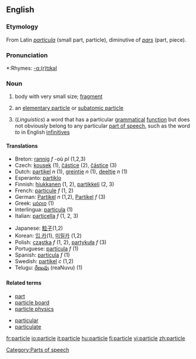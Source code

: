 ==English==

===Etymology===
From Latin ''[[particula]]'' (small part, particle), diminutive of ''[[pars]]'' (part, piece).

===Pronunciation===
*:Rhymes: [[Rhymes:English:-ɑː(r)tɪkəl|-ɑː(r)tɪkəl]]

===Noun===
{{en-noun}}
#  body with very small size; [[fragment]]
# {{physics}} an [[elementary particle]] or [[subatomic particle]]
#[[Category:Parts of speech]] (''Linguistics'') a word that has a particular [[grammatical]] [[function]] but does not obviously belong to any particular [[part of speech]], such as the word ''to'' in English [[infinitive]]s

====Translations====
{{rfc-trans}}
{{top}}
*Breton: [[rannig]] ''f'' -où ''pl'' (1,2,3)
*Czech: [[kousek]] {{m}} (1), [[částice]] {{f}} (2), [[částice]] {{f}} (3)
*Dutch: [[partikel]] ''n'' (1), [[greintje]] ''n'' (1), [[deeltje]] ''n'' (1)
*Esperanto: [[partiklo]]
*Finnish: [[hiukkanen]] (1, 2), [[partikkeli]] (2, 3)
*French: [[particule]] ''f'' (1, 2)
*German: [[Partikel]] ''n'' (1,2), [[Partikel]] ''f'' (3)
*Greek: [[μόριο]] (1)
*Interlingua: [[particula]] (1)
*Italian: [[particella]] ''f'' (1, 2, 3)
{{mid}}
*Japanese: [[粒子]](1,2)
*Korean: [[입 카]](1), [[미릴카]] (1,2)
*Polish: [[cząstka]] ''f'' (1, 2), [[partykuła]] ''f'' (3)
*Portuguese: [[partícula]] ''f'' (1)
*Spanish: [[partícula]] ''f'' (1)
*Swedish: [[partikel]] ''c'' (1,2)
*Telugu: [[రేణువు]] (reaNuvu) (1)
{{bottom}}

====Related terms====
{{top}}
*[[part]]
*[[particle board]]
*[[particle physics]]
{{mid}}
*[[particular]]
*[[particulate]]
{{bottom}}

[[fr:particle]]
[[io:particle]]
[[it:particle]]
[[hu:particle]]
[[fi:particle]]
[[vi:particle]]
[[zh:particle]]